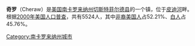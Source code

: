 {{unreferenced|time=2010-10-14T20:46:06+00:00}}
{{Infobox Settlement
| name = 奇罗<br/>Cheraw
| image_skyline = Cheraw Town Hall.jpg
| imagesize = 250px
| image_caption = 
| image_flag = 
| image_shield = 
| pushpin_map = USA South Carolina
| pushpin_label_position = bottom
| subdivision_type = 国家
| subdivision_name = {{USA}}
| subdivision_type1 = [[美国行政区划|州]]
| subdivision_name1 = [[南卡罗来纳州|南卡罗来纳州]]
| subdivision_type2 = [[南卡罗来纳州各县列表|县]]
| subdivision_name2 =  [[切斯特菲尔德县_(南卡罗来纳州)|切斯特菲尔德县]]
| elevation_m = 51
| elevation_ft = 
| area_total_km2 = 12
| population_as_of = 2000年
| population_total = 5524
| population_density_km2 = auto
| timezone = [[EST|EST]]
| utc_offset = -5
| timezone_DST = [[EDT|EDT]]
| utc_offset_DST = -4
| website =  
}}
'''奇罗'''（Cheraw）是[[美国|美国]][[南卡罗来纳州|南卡罗来纳州]][[切斯特菲尔德县_(南卡罗来纳州)|切斯特菲尔德县]]的一个镇，位于[[皮迪河|皮迪河]]畔。根据[[2000年美国人口普查|2000年美国人口普查]]，共有5524人，其中[[非裔美国人|非裔美国人]]占52.21%、[[白人|白人]]占45.76%。

{{SouthCarolina-stub}}
{{commonscat}}
{{coord|display=title}}
{{normdaten}}
{{DEFAULTSORT:Cheraw}}
[[Category:南卡罗来纳州城市|Category:南卡罗来纳州城市]]